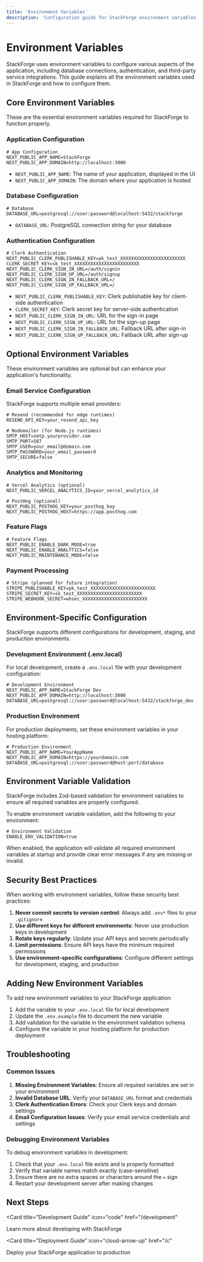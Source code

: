 ```yaml
---
title: 'Environment Variables'
description: 'Configuration guide for StackForge environment variables'
---
```


# Environment Variables

StackForge uses environment variables to configure various aspects of the application, including database connections, authentication, and third-party service integrations. This guide explains all the environment variables used in StackForge and how to configure them.

## Core Environment Variables

These are the essential environment variables required for StackForge to function properly.

### Application Configuration

```env
# App Configuration
NEXT_PUBLIC_APP_NAME=StackForge
NEXT_PUBLIC_APP_DOMAIN=http://localhost:3000
```

- `NEXT_PUBLIC_APP_NAME`: The name of your application, displayed in the UI
- `NEXT_PUBLIC_APP_DOMAIN`: The domain where your application is hosted

### Database Configuration

```env
# Database
DATABASE_URL=postgresql://user:password@localhost:5432/stackforge
```

- `DATABASE_URL`: PostgreSQL connection string for your database

### Authentication Configuration

```env
# Clerk Authentication
NEXT_PUBLIC_CLERK_PUBLISHABLE_KEY=pk_test_XXXXXXXXXXXXXXXXXXXXXXXX
CLERK_SECRET_KEY=sk_test_XXXXXXXXXXXXXXXXXXXXXXXX
NEXT_PUBLIC_CLERK_SIGN_IN_URL=/auth/signin
NEXT_PUBLIC_CLERK_SIGN_UP_URL=/auth/signup
NEXT_PUBLIC_CLERK_SIGN_IN_FALLBACK_URL=/
NEXT_PUBLIC_CLERK_SIGN_UP_FALLBACK_URL=/
```

- `NEXT_PUBLIC_CLERK_PUBLISHABLE_KEY`: Clerk publishable key for client-side authentication
- `CLERK_SECRET_KEY`: Clerk secret key for server-side authentication
- `NEXT_PUBLIC_CLERK_SIGN_IN_URL`: URL for the sign-in page
- `NEXT_PUBLIC_CLERK_SIGN_UP_URL`: URL for the sign-up page
- `NEXT_PUBLIC_CLERK_SIGN_IN_FALLBACK_URL`: Fallback URL after sign-in
- `NEXT_PUBLIC_CLERK_SIGN_UP_FALLBACK_URL`: Fallback URL after sign-up

## Optional Environment Variables

These environment variables are optional but can enhance your application's functionality.

### Email Service Configuration

StackForge supports multiple email providers:

```env
# Resend (recommended for edge runtimes)
RESEND_API_KEY=your_resend_api_key

# Nodemailer (for Node.js runtimes)
SMTP_HOST=smtp.yourprovider.com
SMTP_PORT=587
SMTP_USER=your_email@domain.com
SMTP_PASSWORD=your_email_password
SMTP_SECURE=false
```

### Analytics and Monitoring

```env
# Vercel Analytics (optional)
NEXT_PUBLIC_VERCEL_ANALYTICS_ID=your_vercel_analytics_id

# PostHog (optional)
NEXT_PUBLIC_POSTHOG_KEY=your_posthog_key
NEXT_PUBLIC_POSTHOG_HOST=https://app.posthog.com
```

### Feature Flags

```env
# Feature Flags
NEXT_PUBLIC_ENABLE_DARK_MODE=true
NEXT_PUBLIC_ENABLE_ANALYTICS=false
NEXT_PUBLIC_MAINTENANCE_MODE=false
```

### Payment Processing

```env
# Stripe (planned for future integration)
STRIPE_PUBLISHABLE_KEY=pk_test_XXXXXXXXXXXXXXXXXXXXXXXX
STRIPE_SECRET_KEY=sk_test_XXXXXXXXXXXXXXXXXXXXXXXX
STRIPE_WEBHOOK_SECRET=whsec_XXXXXXXXXXXXXXXXXXXXXXXX
```

## Environment-Specific Configuration

StackForge supports different configurations for development, staging, and production environments.

### Development Environment (.env.local)

For local development, create a `.env.local` file with your development configuration:

```env
# Development Environment
NEXT_PUBLIC_APP_NAME=StackForge Dev
NEXT_PUBLIC_APP_DOMAIN=http://localhost:3000
DATABASE_URL=postgresql://user:password@localhost:5432/stackforge_dev
```

### Production Environment

For production deployments, set these environment variables in your hosting platform:

```env
# Production Environment
NEXT_PUBLIC_APP_NAME=YourAppName
NEXT_PUBLIC_APP_DOMAIN=https://yourdomain.com
DATABASE_URL=postgresql://user:password@host:port/database
```

## Environment Variable Validation

StackForge includes Zod-based validation for environment variables to ensure all required variables are properly configured.

To enable environment variable validation, add the following to your environment:

```env
# Environment Validation
ENABLE_ENV_VALIDATION=true
```

When enabled, the application will validate all required environment variables at startup and provide clear error messages if any are missing or invalid.

## Security Best Practices

When working with environment variables, follow these security best practices:

1. **Never commit secrets to version control**: Always add `.env*` files to your `.gitignore`
2. **Use different keys for different environments**: Never use production keys in development
3. **Rotate keys regularly**: Update your API keys and secrets periodically
4. **Limit permissions**: Ensure API keys have the minimum required permissions
5. **Use environment-specific configurations**: Configure different settings for development, staging, and production

## Adding New Environment Variables

To add new environment variables to your StackForge application:

1. Add the variable to your `.env.local` file for local development
2. Update the `.env.example` file to document the new variable
3. Add validation for the variable in the environment validation schema
4. Configure the variable in your hosting platform for production deployment

## Troubleshooting

### Common Issues

1. **Missing Environment Variables**: Ensure all required variables are set in your environment
2. **Invalid Database URL**: Verify your `DATABASE_URL` format and credentials
3. **Clerk Authentication Errors**: Check your Clerk keys and domain settings
4. **Email Configuration Issues**: Verify your email service credentials and settings

### Debugging Environment Variables

To debug environment variables in development:

1. Check that your `.env.local` file exists and is properly formatted
2. Verify that variable names match exactly (case-sensitive)
3. Ensure there are no extra spaces or characters around the `=` sign
4. Restart your development server after making changes

## Next Steps

<CardGroup cols={2}>

<Card
  title="Development Guide"
  icon="code"
  href="/development"
>
  Learn more about developing with StackForge
</Card>

<Card
  title="Deployment Guide"
  icon="cloud-arrow-up"
  href="/c"
>
  Deploy your StackForge application to production
</Card>

</CardGroup>
